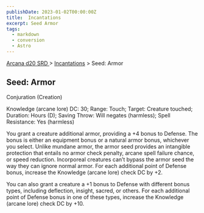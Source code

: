 ```yaml
---
publishDate: 2023-01-02T00:00:00Z
title:  Incantations
excerpt: Seed Armor
tags:
  - markdown
  - conversion
  - Astro
---
```


[ Arcana d20 SRD ](/#arcanaD20) > [ Incantations](arcana-d20-srd-incantations-index) > Seed: Armor

##  Seed: Armor

Conjuration (Creation)

Knowledge (arcane lore) DC: 30; Range: Touch; Target: Creature touched;
Duration: Hours (D); Saving Throw: Will negates (harmless); Spell Resistance:
Yes (harmless)

You grant a creature additional armor, providing a +4 bonus to Defense. The
bonus is either an equipment bonus or a natural armor bonus, whichever you
select. Unlike mundane armor, the armor seed provides an intangible protection
that entails no armor check penalty, arcane spell failure chance, or speed
reduction. Incorporeal creatures can’t bypass the armor seed the way they can
ignore normal armor. For each additional point of Defense bonus, increase the
Knowledge (arcane lore) check DC by +2.

You can also grant a creature a +1 bonus to Defense with different bonus
types, including deflection, insight, sacred, or others. For each additional
point of Defense bonus in one of these types, increase the Knowledge (arcane
lore) check DC by +10.

